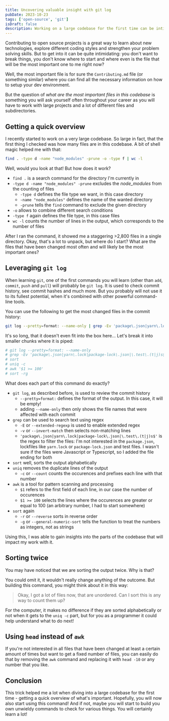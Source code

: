 ```yaml
---
title: Uncovering valuable insight with git log
pubDate: 2023-10-23
tags: ['open-source', 'git']
isDraft: false
description: Working on a large codebase for the first time can be intimidating. If only there is a way to quickly scan the most important files...
---
```


Contributing to open source projects is a great way to learn about new technologies, explore different coding styles and strengthen your problem solving skills. But to get into it can be quite intimidating: you don't want to break things, you don't know where to start and where even is the file that will be the most important one to me right now?

Well, the most important file is for sure the `Contributing.md` file (or something similar) where you can find all the necessary information on how to setup your dev environment.

But the question of _what are the most important files in this codebase_ is something you will ask yourself often throughout your career as you will have to work with large projects and a lot of different files and subdirectories.

## Getting a quick overview

I recently started to work on a very large codebase. So large in fact, that the first thing I checked was how many files are in this codebase. A bit of shell magic helped me with that:

```sh
find . -type d -name "node_modules" -prune -o -type f | wc -l
```

Well, would you look at that! But how does it work?

- `find .` is a search command for the directory I'm currently in
- `-type d -name "node_modules" -prune` excludes the _node_modules_ from the counting of files
  - `-type d` defines the file type we want, in this case directory
  - `-name "node_modules"` defines the name of the wanted directory
  - `-prune` tells the `find` command to exclude the given directory
- `-o` allows to combine different search conditions
- `-type f` again defines the file type, in this case files
- `wc -l` counts the number of lines in the output, which corresponds to the number of files

After I ran the command, it showed me a staggering >2,800 files in a single directory. Okay, that's a lot to unpack, but where do I start? What are the files that have been changed most often and will likely be the most important ones?

## Leveraging `git log`

When learning `git`, one of the first commands you will learn (other than `add`, `commit`, `push` and `pull`) will probably be `git log`. It is used to check commit history, see commit hashes and much more. But you probably will not use it to its fullest potential, when it's combined with other powerful command-line tools.

You can use the following to get the most changed files in the commit history:

```sh
git log --pretty=format: --name-only | grep -Ev 'package\.json|yarn\.lock|package-lock\.json|\.test\.(t|j)s$' | sort | uniq -c | awk '$1 >= 100' | sort -rg
```

It's so long, that it doesn't even fit into the box here... Let's break it into smaller chunks where it is piped:

```sh
# git log --pretty=format: --name-only
# grep -Ev 'package\.json|yarn\.lock|package-lock\.json|\.test\.(t|j)s$'
# sort
# uniq -c
# awk '$1 >= 100'
# sort -rg

```

What does each part of this command do exactly?

- `git log`, as described before, is used to review the commit history
  - `--pretty=format:` defines the format of the output. In this case, it will be empty!
  - adding `--name-only` then only shows the file names that were affected with each commit
- `grep` can be used to search text using regex
  - `-E` or `--extended-regexp` is used to enable extended regex
  - `-v` or `--invert-match` then selects non-matching lines
  - `'package\.json|yarn\.lock|package-lock\.json|\.test\.(t|j)s$'` is the regex to filter the files: I'm not interested in the `package.json`, lockfiles like `yarn.lock` or `package-lock.json` and test files. I wasn't sure if the files were Javascript or Typescript, so I added the file ending for both
- `sort` well, sorts the output alphabetically
- `uniq` removes the duplicate lines of the output
  - `-c` or `--count` counts the occurences and prefixes each line with that number
- `awk` is a tool for pattern scanning and processing
  - `$1` refers to the first field of each line, in our case the number of occurences
  - `$1 >= 100` selects the lines where the occurences are greater or equal to 100 (an arbitrary number, I had to start somewhere)
- `sort` again
  - `-r` or `--reverse` sorts in reverse order
  - `-g` or `--general-numeric-sort` tells the function to treat the numbers as integers, not as strings

Using this, I was able to gain insights into the parts of the codebase that will impact my work with it.

## Sorting twice

You may have noticed that we are sorting the output twice. Why is that?

You could omit it, it wouldn't really change anything of the outcome. But building this command, you might think about it in this way:

> Okay, I got a lot of files now, that are unordered. Can I sort this is any way to count them up?

For the computer, it makes no difference if they are sorted alphabetically or not when it gets to the `uniq -c` part, but for you as a programmer it could help understand what to do next!

## Using `head` instead of `awk`

If you're not interested in all files that have been changed at least a certain amount of times but want to get a fixed number of files, you can easily do that by removing the `awk` command and replacing it with `head -10` or any number that you like.

## Conclusion

This trick helped me a lot when diving into a large codebase for the first time - getting a quick overview of what's important. Hopefully, you will now also start using this command! And if not, maybe you will start to build you own unwieldy commands to check for various things. You will certainly learn a lot!
